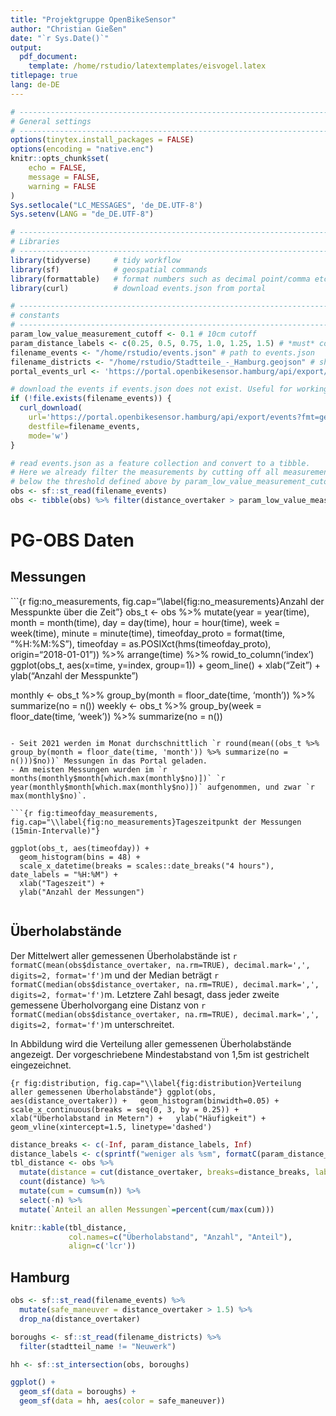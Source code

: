 ```yaml
---
title: "Projektgruppe OpenBikeSensor"
author: "Christian Gießen"
date: "`r Sys.Date()`"
output:
  pdf_document:
    template: /home/rstudio/latextemplates/eisvogel.latex
titlepage: true
lang: de-DE
---
```


```r
# ------------------------------------------------------------------------------
# General settings
# ------------------------------------------------------------------------------
options(tinytex.install_packages = FALSE)
options(encoding = "native.enc")
knitr::opts_chunk$set(
	echo = FALSE,
	message = FALSE,
	warning = FALSE
)
Sys.setlocale("LC_MESSAGES", 'de_DE.UTF-8')
Sys.setenv(LANG = "de_DE.UTF-8")

# ------------------------------------------------------------------------------
# Libraries
# ------------------------------------------------------------------------------
library(tidyverse)     # tidy workflow
library(sf)            # geospatial commands
library(formattable)   # format numbers such as decimal point/comma etc
library(curl)          # download events.json from portal

# ------------------------------------------------------------------------------
# constants
# ------------------------------------------------------------------------------
param_low_value_measurement_cutoff <- 0.1 # 10cm cutoff
param_distance_labels <- c(0.25, 0.5, 0.75, 1.0, 1.25, 1.5) # *must* contain 1.5 as a value
filename_events <- "/home/rstudio/events.json" # path to events.json
filename_districts <- "/home/rstudio/Stadtteile_-_Hamburg.geojson" # shapes for boroughs/districts
portal_events_url <- 'https://portal.openbikesensor.hamburg/api/export/events?fmt=geojson' # url to the portal api providing all events

# download the events if events.json does not exist. Useful for working in a dev environment
if (!file.exists(filename_events)) {
  curl_download(
    url='https://portal.openbikesensor.hamburg/api/export/events?fmt=geojson',
    destfile=filename_events,
    mode='w')
}

# read events.json as a feature collection and convert to a tibble.
# Here we already filter the measurements by cutting off all measurements
# below the threshold defined above by param_low_value_measurement_cutoff
obs <- sf::st_read(filename_events)
obs <- tibble(obs) %>% filter(distance_overtaker > param_low_value_measurement_cutoff)
```

# PG-OBS Daten

## Messungen

```{r fig:no_measurements, fig.cap="\\label{fig:no_measurements}Anzahl der Messpunkte über die Zeit"}
obs_t <- obs %>%  mutate(year = year(time),
          month = month(time),
          day = day(time),
          hour = hour(time),
          week = week(time),
          minute = minute(time),
          timeofday_proto = format(time, "%H:%M:%S"),
          timeofday = as.POSIXct(hms(timeofday_proto), origin="2018-01-01")) %>%
  arrange(time) %>%
  rowid_to_column('index')
ggplot(obs_t, aes(x=time, y=index, group=1)) + geom_line() + xlab("Zeit") + ylab("Anzahl der Messpunkte")

monthly <- obs_t %>% group_by(month = floor_date(time, 'month')) %>% summarize(no = n())
weekly <- obs_t %>% group_by(week = floor_date(time, 'week')) %>% summarize(no = n())
```

- Seit 2021 werden im Monat durchschnittlich `r round(mean((obs_t %>% group_by(month = floor_date(time, 'month')) %>% summarize(no = n()))$no))` Messungen in das Portal geladen.
- Am meisten Messungen wurden im `r months(monthly$month[which.max(monthly$no)])` `r year(monthly$month[which.max(monthly$no)])` aufgenommen, und zwar `r max(monthly$no)`.

```{r fig:timeofday_measurements, fig.cap="\\label{fig:no_measurements}Tageszeitpunkt der Messungen (15min-Intervalle)"}

ggplot(obs_t, aes(timeofday)) +
  geom_histogram(bins = 48) +
  scale_x_datetime(breaks = scales::date_breaks("4 hours"), date_labels = "%H:%M") +
  xlab("Tageszeit") +
  ylab("Anzahl der Messungen")
  
```

## Überholabstände

Der Mittelwert aller gemessenen Überholabstände ist
`r formatC(mean(obs$distance_overtaker, na.rm=TRUE), decimal.mark=',', digits=2, format='f')`m
und der Median beträgt `r formatC(median(obs$distance_overtaker, na.rm=TRUE), decimal.mark=',', digits=2, format='f')`m.
Letztere Zahl besagt,
dass jeder zweite gemessene Überholvorgang eine Distanz von
`r formatC(median(obs$distance_overtaker, na.rm=TRUE), decimal.mark=',', digits=2, format='f')`m
unterschreitet.

In Abbildung \ref{fig:distribution} wird die Verteilung aller gemessenen Überholabstände angezeigt. Der vorgeschriebene Mindestabstand von 1,5m ist gestrichelt eingezeichnet.

```{r fig:distribution, fig.cap="\\label{fig:distribution}Verteilung aller gemessenen Überholabstände"}
ggplot(obs, aes(distance_overtaker)) +
  geom_histogram(binwidth=0.05) +
  scale_x_continuous(breaks = seq(0, 3, by = 0.25)) +
  xlab("Überholabstand in Metern") +
  ylab("Häufigkeit") +
  geom_vline(xintercept=1.5, linetype='dashed')
```

```r
distance_breaks <- c(-Inf, param_distance_labels, Inf)
distance_labels <- c(sprintf("weniger als %sm", formatC(param_distance_labels, decimal.mark=',', digits=2, format='f')), "(alle Messungen)")
tbl_distance <- obs %>%
  mutate(distance = cut(distance_overtaker, breaks=distance_breaks, labels=distance_labels)) %>%
  count(distance) %>%
  mutate(cum = cumsum(n)) %>%
  select(-n) %>%
  mutate(`Anteil an allen Messungen`=percent(cum/max(cum)))

knitr::kable(tbl_distance,
             col.names=c("Überholabstand", "Anzahl", "Anteil"),
             align=c('lcr'))
```

## Hamburg

```r
obs <- sf::st_read(filename_events) %>%
  mutate(safe_maneuver = distance_overtaker > 1.5) %>%
  drop_na(distance_overtaker)

boroughs <- sf::st_read(filename_districts) %>%
  filter(stadtteil_name != "Neuwerk")

hh <- sf::st_intersection(obs, boroughs)

ggplot() +
  geom_sf(data = boroughs) +
  geom_sf(data = hh, aes(color = safe_maneuver))


```
